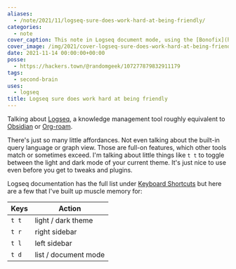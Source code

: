 ```yaml
---
aliases:
  - /note/2021/11/logseq-sure-does-work-hard-at-being-friendly/
categories:
  - note
cover_caption: This note in Logseq document mode, using the [Bonofix](https://github.com/sansui233/logseq-bonofix-theme) theme
cover_image: /img/2021/cover-logseq-sure-does-work-hard-at-being-friendly.png
date: 2021-11-14 00:00:00+00:00
posse:
  - https://hackers.town/@randomgeek/107277879832911179
tags:
  - second-brain
uses:
  - logseq
title: Logseq sure does work hard at being friendly
---
```


Talking about [Logseq](https://logseq.github.io), a knowledge management tool roughly equivalent to [Obsidian](https://obsidian.md) or [Org-roam](https://www.orgroam.com).

There's just so many little affordances. Not even talking about the built-in query language or graph view. Those are full-on features, which other tools match or sometimes exceed. I'm talking about little things like `t t` to toggle between the light and dark mode of your current theme. It's just nice to use even before you get to tweaks and plugins.

Logseq documentation has the full list under [Keyboard Shortcuts](https://logseq.github.io/#/settings/shortcut) but here are a few that I've built up muscle memory for: 

| Keys | Action |
| --- | --- |
| `t t` | light / dark theme |
| `t r` | right sidebar |
| `t l` | left sidebar |
| `t d` | list / document mode |
